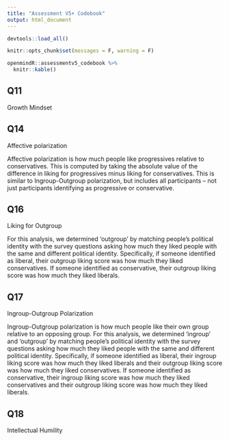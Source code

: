 ```yaml
---
title: "Assessment V5+ Codebook"
output: html_document
---
```



```r
devtools::load_all()

knitr::opts_chunk$set(messages = F, warning = F)
```

```r
openmindR::assessmentv5_codebook %>%
  knitr::kable()
```


## Q11

Growth Mindset


## Q14 

Affective polarization

Affective polarization is how much people like progressives relative to conservatives. This is computed by taking the absolute value of the difference in liking for progressives minus liking for conservatives. This is similar to Ingroup-Outgroup polarization, but includes all participants -- not just participants identifying as progressive or conservative.

## Q16

Liking for Outgroup

For this analysis, we determined 'outgroup' by matching people's political identity with the survey questions asking how much they liked people with the same and different political identity. Specifically, if someone identified as liberal, their outgroup liking score was how much they liked conservatives. If someone identified as conservative, their outgroup liking score was how much they liked liberals.

## Q17

Ingroup-Outgroup Polarization

Ingroup-Outgroup polarization is how much people like their own group relative to an opposing group. For this analysis, we determined 'ingroup' and 'outgroup' by matching people's political identity with the survey questions asking how much they liked people with the same and different political identity. Specifically, if someone identified as liberal, their ingroup liking score was how much they liked liberals and their outgroup liking score was how much they liked conservatives. If someone identified as conservative, their ingroup liking score was how much they liked conservatives and their outgroup liking score was how much they liked liberals.


## Q18

Intellectual Humility
